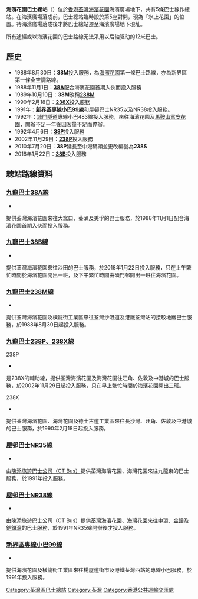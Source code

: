 {{Infobox HK Bus terminus
| image = RivieraGardenPTI2016.jpg
| name = 海濱花園巴士總站 <br /> Riviera Garden Bus Terminus
| district = [[荃灣區|荃灣區]]
| area = '''九巴''' <br /> - 海濱花園
| street = [[海濱花園_(住宅)|海濱花園]]<br />海濱廣場地下
| opendate = 1988年8月30日
| terminate = 
[[九龍巴士|九巴]]
:{{spml|{{KMB|38A}}|{{KMB|38B}}|{{KMB|238M}}|{{KMB|238P}}|{{KMB|238X}}}}<br/>
[[香港小巴|專線小巴]]
:[[新界區專線小巴99線|99線]]<br/>
屋村巴士
:[[居民巴士NR35線|NR35]]、[[居民巴士NR38線|NR38]]
| via =
| feeder = 
| nearbystreets =[[永順街|永順街]]、[[怡樂街_(荃灣)|怡樂街]]
| nearbysights = [[荃灣華人永遠墳場|荃灣華人永遠墳場]]
| notes =
| alternative =
| bgcolor = green
| fontcolor = white 
}}
'''海濱花園巴士總站'''（{{lang-en|'''Riviera Garden Bus Terminus'''}}）位於[[香港|香港]][[荃灣|荃灣]][[海濱花園_(住宅)|海濱花園]]海濱廣場地下，共有5條巴士線作總站。在海濱廣場落成前，巴士總站臨時設於第5座對開，現為「水上花園」的位置。待海濱廣場落成後才將巴士總站遷至海濱廣場地下現址。

所有途經或以海濱花園的巴士路線无法采用以后轴驱动的12米巴士。

==歷史==
*1988年8月30日：'''38M'''投入服務，為[[海濱花園_(住宅)|海濱花園]]第一條巴士路線，亦為新界區第一條全空調路線。
*1988年11月1日：'''[[九龍巴士38A線|38A]]'''配合海濱花園首期入伙而投入服務
*1989年10月10日：'''38M'''改稱'''[[九龍巴士238M線|238M]]'''
*1990年2月18日：'''[[九龍巴士238X線|238X]]'''投入服務
*1991年：'''[[新界區專線小巴99線|新界區專線小巴99線]]'''和屋邨巴士NR35以及NR38投入服務。
*1992年：[[城門隧道|城門隧道]]專線小巴483線投入服務，來往海濱花園及[[馬鞍山_(香港市鎮)|馬鞍山]][[富安花園|富安花園]]，開辦不足一年後因客量不足而停辦。
*1992年4月6日：'''[[九龍巴士38P線|38P]]'''投入服務
*2002年11月29日：'''[[九龍巴士238P線|238P]]'''投入服務
*2010年7月20日：'''38P'''延長至中港碼頭並更改編號為'''238S'''
*2018年1月22日：'''[[九龍巴士38B線|38B]]'''投入服務

==總站路線資料==
===[[九龍巴士38A線|九龍巴士38A線]]===
*{{HK Bus Route KLNT|38A|inline}}
提供荃灣海濱花園來往大窩口、葵涌及美孚的巴士服務，於1988年11月1日配合海濱花園首期入伙而投入服務。

===[[九龍巴士38B線|九龍巴士38B線]]===
*{{HK Bus Route KLNT|38B|inline}}
提供荃灣海濱花園來往沙田的巴士服務，於2018年1月22日投入服務，只在上午繁忙時間於海濱花園開出一班，及下午繁忙時間由碩門邨開出一班往海濱花園。

===[[九龍巴士238M線|九龍巴士238M線]]===
*{{HK Bus Route KLNT|238M|inline}}
提供荃灣海濱花園及橫龍街工業區來往荃灣沙咀道及港鐵荃灣站的接駁地鐵巴士服務，於1988年8月30日起投入服務。

===[[九龍巴士238X線|九龍巴士238P、238X線]]===
;238P
*{{HK Bus Route KLNT|238P|inline}}
是238X的輔助線，提供荃灣海濱花園及海灣花園往旺角、佐敦及中港城的巴士服務，於2002年11月29日起投入服務，只在早上繁忙時間於海濱花園開出三班。

;238X
*{{HK Bus Route KLNT|238X|inline}}
提供荃灣海濱花園、海灣花園及德士古道工業區來往長沙灣、旺角、佐敦及中港城的巴士服務，於1990年2月18日起投入服務。

===[[屋邨巴士NR35線|屋邨巴士NR35線]]===
*{{HK ResidentBus Route NT Show:NR35|format=inline}}
由[[冠榮車行|陳添旅遊巴士公司（CT Bus）]]提供荃灣海濱花園、海灣花園來往九龍東的巴士服務，於1991年投入服務。

===[[屋邨巴士NR38線|屋邨巴士NR38線]]===
*{{HK ResidentBus Route NT Show:NR38|format=inline}}
由陳添旅遊巴士公司（CT Bus）提供荃灣海濱花園、海灣花園來往[[中環|中環]]、[[金鐘|金鐘]]及[[銅鑼灣|銅鑼灣]]的巴士服務，於1991年NR35線開辦後才投入服務。

===[[新界區專線小巴99線|新界區專線小巴99線]]===
*{{HK MiniBus Route NT Show:99|format=inline}}
提供海濱花園及橫龍街工業區來往楊屋道街市及港鐵荃灣西站的專線小巴服務，於1991年投入服務。

{{香港荃灣區巴士總站列表}}
[[Category:荃灣區巴士總站|Category:荃灣區巴士總站]]
[[Category:荃灣|Category:荃灣]]
[[Category:香港公共運輸交匯處|Category:香港公共運輸交匯處]]